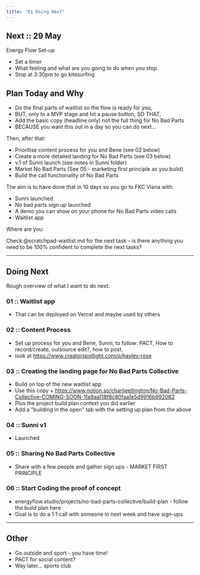 ```yaml
---
title: "01 Doing Next"
---
```


## Next :: 29 May 

Energy Flow Set-up 
- Set a timer 
- What feeling and what are you going to do when you stop. 
- Stop at 3:30pm to go kitesurfing 

## Plan Today and Why 

- Do the final parts of waitlist so the flow is ready for you,
- BUT, only to a MVP stage and hit a pause button, SO THAT, 
- Add the basic copy (headline only) not the full thing for No Bad Parts 
- BECAUSE you want this out in a day so you can do next... 

Then, after that: 

- Prioritise content process for you and Bene (see 02 below)
- Create a more detailed landing for No Bad Parts (see 03 below)
- v.1 of Sunni launch (see notes in Sunni folder)
- Market No Bad Parts (See 05 - marketing first principle as you build)
- Build the call functionality of No Bad Parts 

The aim is to have done that in 10 days so you go to FKC Viana with: 

- Sunni launched 
- No bad parts sign up launched 
- A demo you can show on your phone for No Bad Parts video calls 
- Waitlist app 


Where are you: 

Check @scratchpad-waitlist.md for the next task - is there anything you need to be 100% confident to complete the next tasks? 

---

## Doing Next

Rough overview of what I want to do next: 

### 01 :: Waitlist app 
- That can be deployed on Vercel and maybe used by others 

### 02 :: Content Process 
- Set up process for you and Bene, Sunni, to follow: PACT, How to record/create, outsource edit?, how to post. 
- look at https://www.creatorspotlight.com/p/hayley-rose 

### 03 :: Creating the landing page for No Bad Parts Collective 
- Build on top of the new waitlist app 
- Use this copy + https://www.notion.so/charlieellington/No-Bad-Parts-Collective-COMING-SOON-1fa9aa118f8c80faa1e5d9916b992082
- Plus the project build plan context you did earlier 
- Add a "building in the open" tab with the setting up plan from the above 

### 04 :: Sunni v1 
- Launched 

### 05 :: Sharing No Bad Parts Collective 
- Share with a few people and gather sign ups - MARKET FIRST PRINCIPLE 

### 06 :: Start Coding the proof of concept 
- energyflow.studio/projects/no-bad-parts-collective/build-plan - follow the build plan here 
- Goal is to do a 1:1 call with someone in next week and have sign-ups 

---

## Other 

- Go outside and sport - you have time! 
- PACT for social content? 
- Way later... sports club 